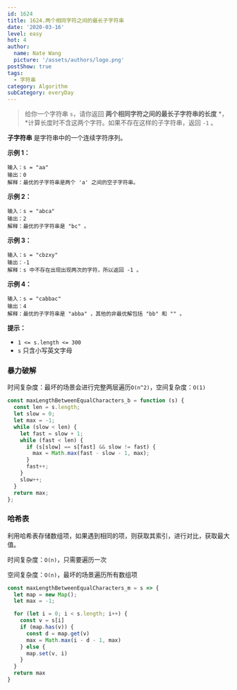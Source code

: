 ```yaml
---
id: 1624
title: 1624.两个相同字符之间的最长子字符串
date: '2020-03-16'
level: easy
hot: 4
author:
  name: Nate Wang
  picture: '/assets/authors/logo.png'
postShow: true
tags:
  - 字符串
category: Algorithm
subCategory: everyDay
---
```




> 给你一个字符串 `s`，请你返回 **两个相同字符之间的最长子字符串的长度** *，*计算长度时不含这两个字符。如果不存在这样的子字符串，返回 `-1` 。

**子字符串** 是字符串中的一个连续字符序列。

**示例 1：**

```
输入：s = "aa"
输出：0
解释：最优的子字符串是两个 'a' 之间的空子字符串。
```

**示例 2：**

```
输入：s = "abca"
输出：2
解释：最优的子字符串是 "bc" 。
```

**示例 3：**

```
输入：s = "cbzxy"
输出：-1
解释：s 中不存在出现出现两次的字符，所以返回 -1 。
```

**示例 4：**

```
输入：s = "cabbac"
输出：4
解释：最优的子字符串是 "abba" ，其他的非最优解包括 "bb" 和 "" 。
```

**提示：**

- `1 <= s.length <= 300`
- `s` 只含小写英文字母



### 暴力破解

时间复杂度：最坏的场景会进行完整两层遍历`O(n^2)`，空间复杂度：`O(1)`

```js
const maxLengthBetweenEqualCharacters_b = function (s) {
  const len = s.length;
  let slow = 0;
  let max = -1;
  while (slow < len) {
    let fast = slow + 1;
    while (fast < len) {
      if (s[slow] == s[fast] && slow != fast) {
        max = Math.max(fast - slow - 1, max);
      }
      fast++;
    }
    slow++;
  }
  return max;
};
```

### 哈希表

利用哈希表存储数组项，如果遇到相同的项，则获取其索引，进行对比，获取最大值。

时间复杂度：`O(n)`，只需要遍历一次

空间复杂度：`O(n)`，最坏的场景遍历所有数组项

```js
const maxLengthBetweenEqualCharacters_m = s => {
  let map = new Map();
  let max = -1;

  for (let i = 0; i < s.length; i++) {
    const v = s[i]
    if (map.has(v)) {
      const d = map.get(v)
      max = Math.max(i - d - 1, max)
    } else {
      map.set(v, i)
    }
  }
  return max
}
```

